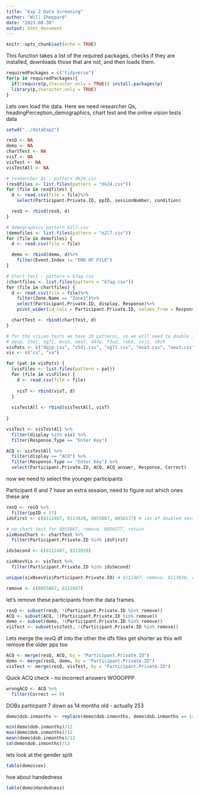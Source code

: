 ```yaml
---
title: "Exp 2 Data Screening"
author: "Will Sheppard"
date: "2023-08-30"
output: html_document
---
```


```r
knitr::opts_chunk$set(echo = TRUE)
```

This function takes a list of the required packages, checks if they are installed, downloads those that are not, and then loads them.

```r

requiredPackages = c("tidyverse")
for(p in requiredPackages){
  if(!require(p,character.only = TRUE)) install.packages(p)
  library(p,character.only = TRUE)
}

```

Lets own load the data. Here we need researcher Qs, headingPerception_demographics, chart test and the online vision tests data
```r

setwd("../dataExp2")

resQ <- NA
demo <- NA
chartTest <- NA
visT <- NA
visTest <- NA
visTestAll <- NA

# researcher Qs - pattern dk24.csv
(resQfiles <- list.files(pattern = "dk24.csv"))
for (file in resQfiles) {
  d <- read.csv(file = file)%>%
    select(Participant.Private.ID, ppID, sessionNumber, condition)

  resQ <- rbind(resQ, d)
}

# demographics pattern e2l7.csv
(demofiles <- list.files(pattern = "e2l7.csv"))
for (file in demofiles) {
  d <- read.csv(file = file)

  demo <- rbind(demo, d)%>%
    filter(Event.Index != "END OF FILE")
}

# Chart test - pattern = b7ag.csv
(chartfiles <- list.files(pattern = "b7ag.csv"))
for (file in chartfiles) {
  d <- read.csv(file = file)%>%
    filter(Zone.Name == "Zone1")%>%
    select(Participant.Private.ID, display, Response)%>%
    pivot_wider(id_cols = Participant.Private.ID, values_from = Response, names_from = display)

  chartTest <- rbind(chartTest, d)
}

# for the vision tests we have 10 patterns, so we will need to double for loop it
# dqjp, z5dj, og71, mva3, oex3, d4fw, f3ud, rek9, svji, s8ch
visPats <- c("dqjp.csv", "z5dj.csv", "og71.csv", "mva3.csv", "oex3.csv", "d4fw.csv", "f3ud.csv", "rek9.csv", "svji.csv", "s8ch.csv")
vis <- c("cs", "va")

for (pat in visPats) {
  (visFiles <- list.files(pattern = pat))
  for (file in visFiles) {
    d <- read.csv(file = file)
    
    visT <- rbind(visT, d)
  }
  
  visTestAll <- rbind(visTestAll, visT)
  
}

visTest <- visTestAll %>%
  filter(display %in% vis) %>%
  filter(Response.Type == "Enter Key")

ACQ <- visTestAll %>%
  filter(display == "ACQ") %>%
  filter(Response.Type == "Enter Key") %>%
  select(Participant.Private.ID, ACQ, ACQ_answer, Response, Correct)

```

now we need to select the younger participants

Participant 6 and 7 have an extra session, need to figure out which ones these are
```r

resQ <- resQ %>%
  filter(ppID < 17)
idsFirst <- c(8112487, 8113028, 8055867, 8056577) # ids of doubled sessions

# no chart test for 8055867, remove. 8056577, retain
sixNsevChart <- chartTest %>%
  filter(Participant.Private.ID %in% idsFirst)

idsSecond <- c(8112487, 8113028)

sixNsevVis <- visTest %>%
  filter(Participant.Private.ID %in% idsSecond)

unique(sixNsevVis$Participant.Private.ID) # 8112487, remove. 8113028, retain

remove <- c(8055867, 8112487)
```

let's remove these participants from the data frames.
```r
resQ <- subset(resQ, !(Participant.Private.ID %in% remove))
ACQ <- subset(ACQ, !(Participant.Private.ID %in% remove))
demo <- subset(demo, !(Participant.Private.ID %in% remove))
visTest <- subset(visTest, !(Participant.Private.ID %in% remove))
```

Lets merge the resQ df into the other the dfs
files get shorter as this will remove the older pps too
```r
ACQ <- merge(resQ, ACQ, by = "Participant.Private.ID")
demo <- merge(resQ, demo, by = "Participant.Private.ID")
visTest <- merge(resQ, visTest, by = "Participant.Private.ID")
```

Quick ACQ check - no incorrect answers
WOOOPPP
```r

wrongACQ <- ACQ %>%
  filter(Correct == 0)
```

DOBs
particpant 7 down as 14 months old - actually 253
```r
demo$dob.inmonths <- replace(demo$dob.inmonths, demo$dob.inmonths == 14, 253)

min(demo$dob.inmonths)/12
max(demo$dob.inmonths)/12
mean(demo$dob.inmonths)/12
sd(demo$dob.inmonths)/12
```

lets look at the gender split
```r
table(demo$sex)

```

hoe about handedness
```r

table(demo$Handedness)
```
